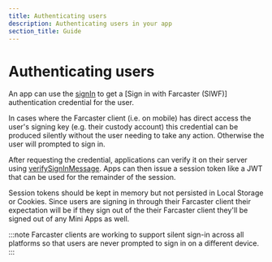 ```yaml
---
title: Authenticating users
description: Authenticating users in your app
section_title: Guide
---
```


# Authenticating users

An app can use the [signIn](/docs/actions/sign-in) to get a [Sign in with
Farcaster (SIWF)] authentication credential for the user.

In cases where the Farcaster client (i.e. on mobile) has direct access the
user's signing key (e.g. their custody account) this credential can be produced
silently without the user needing to take any action. Otherwise the user will
prompted to sign in.

After requesting the credential, applications can verify it on their server
using
[verifySignInMessage](https://docs.farcaster.xyz/auth-kit/client/app/verify-sign-in-message).
Apps can then issue a session token like a JWT that can be used for the
remainder of the session. 

Session tokens should be kept in memory but not persisted in Local Storage or
Cookies. Since users are signing in through their Farcaster client their
expectation will be if they sign out of the their Farcaster client they'll be
signed out of any Mini Apps as well.

:::note
Farcaster clients are working to support silent sign-in across all platforms so
that users are never prompted to sign in on a different device.
:::
